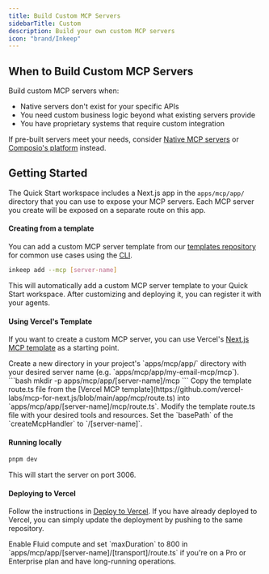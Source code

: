 ```yaml
---
title: Build Custom MCP Servers
sidebarTitle: Custom
description: Build your own custom MCP servers
icon: "brand/Inkeep"
---
```


## When to Build Custom MCP Servers

Build custom MCP servers when:
- Native servers don't exist for your specific APIs
- You need custom business logic beyond what existing servers provide
- You have proprietary systems that require custom integration

If pre-built servers meet your needs, consider [Native MCP servers](/tutorials/mcp-servers/native-mcp-servers) or [Composio's platform](/tutorials/mcp-servers/composio-mcp-servers) instead.

## Getting Started

The Quick Start workspace includes a Next.js app in the `apps/mcp/app/` directory that you can use to expose your MCP servers.
Each MCP server you create will be exposed on a separate route on this app. 

#### Creating from a template

You can add a custom MCP server template from our [templates repository](https://github.com/inkeep/agents-cookbook) for common use cases using the [CLI](/typescript-sdk/cli-reference#inkeep-add).
```bash
inkeep add --mcp [server-name]
```

This will automatically add a custom MCP server template to your Quick Start workspace. After customizing and deploying it, you can register it with your agents.

#### Using Vercel's Template

If you want to create a custom MCP server, you can use Vercel's [Next.js MCP template](https://vercel.com/templates/next.js/model-context-protocol-mcp-with-next-js) as a starting point.

<Steps>
<Step>
Create a new directory in your project's `apps/mcp/app/` directory with your desired server name (e.g. `apps/mcp/app/my-email-mcp/mcp`).
```bash
mkdir -p apps/mcp/app/[server-name]/mcp
```
</Step>
<Step>
Copy the template route.ts file from the [Vercel MCP template](https://github.com/vercel-labs/mcp-for-next.js/blob/main/app/mcp/route.ts) into `apps/mcp/app/[server-name]/mcp/route.ts`.
</Step>
<Step>
Modify the template route.ts file with your desired tools and resources.
</Step>
<Step>
Set the `basePath` of the `createMcpHandler` to `/[server-name]`.
</Step>
</Steps>  

#### Running locally

```bash
pnpm dev
```

This will start the server on port 3006.

#### Deploying to Vercel

Follow the instructions in [Deploy to Vercel](/self-hosting/vercel#step-9-create-a-vercel-project-for-your-mcp-server-optional).
If you have already deployed to Vercel, you can simply update the deployment by pushing to the same repository.

<Note>
Enable Fluid compute and set `maxDuration` to 800 in `apps/mcp/app/[server-name]/[transport]/route.ts` if you're on a Pro or Enterprise plan and have long-running operations.
</Note>
